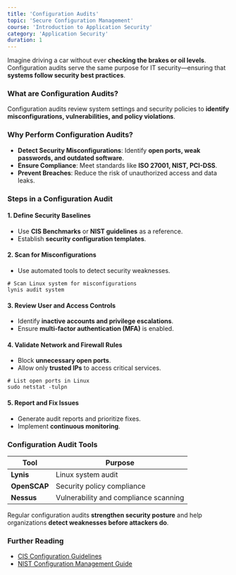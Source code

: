 ```yaml
---
title: 'Configuration Audits'
topic: 'Secure Configuration Management'
course: 'Introduction to Application Security'
category: 'Application Security'
duration: 1
---
```


Imagine driving a car without ever **checking the brakes or oil levels**. Configuration audits serve the same purpose for IT security—ensuring that **systems follow security best practices**.

### What are Configuration Audits?

Configuration audits review system settings and security policies to **identify misconfigurations, vulnerabilities, and policy violations**.

### Why Perform Configuration Audits?

- **Detect Security Misconfigurations**: Identify **open ports, weak passwords, and outdated software**.
- **Ensure Compliance**: Meet standards like **ISO 27001, NIST, PCI-DSS**.
- **Prevent Breaches**: Reduce the risk of unauthorized access and data leaks.

### Steps in a Configuration Audit

#### **1. Define Security Baselines**

- Use **CIS Benchmarks** or **NIST guidelines** as a reference.
- Establish **security configuration templates**.

#### **2. Scan for Misconfigurations**

- Use automated tools to detect security weaknesses.

```shell
# Scan Linux system for misconfigurations
lynis audit system
```

#### **3. Review User and Access Controls**

- Identify **inactive accounts and privilege escalations**.
- Ensure **multi-factor authentication (MFA)** is enabled.

#### **4. Validate Network and Firewall Rules**

- Block **unnecessary open ports**.
- Allow only **trusted IPs** to access critical services.

```shell
# List open ports in Linux
sudo netstat -tulpn
```

#### **5. Report and Fix Issues**

- Generate audit reports and prioritize fixes.
- Implement **continuous monitoring**.

### Configuration Audit Tools

| Tool         | Purpose                               |
| ------------ | ------------------------------------- |
| **Lynis**    | Linux system audit                    |
| **OpenSCAP** | Security policy compliance            |
| **Nessus**   | Vulnerability and compliance scanning |

Regular configuration audits **strengthen security posture** and help organizations **detect weaknesses before attackers do**.

### Further Reading

- [CIS Configuration Guidelines](https://www.cisecurity.org/cis-benchmarks/)
- [NIST Configuration Management Guide](https://csrc.nist.gov/publications/)
